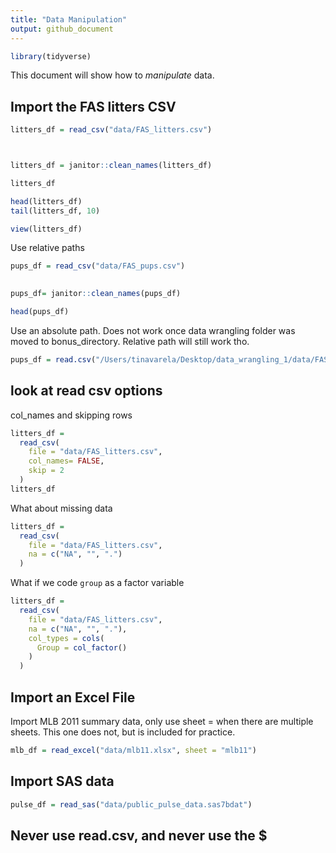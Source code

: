 ```yaml
---
title: "Data Manipulation"
output: github_document
---
```


```r
library(tidyverse)


```

This document will show how to *manipulate* data. 

## Import the FAS litters CSV

```r
litters_df = read_csv("data/FAS_litters.csv")



litters_df = janitor::clean_names(litters_df)

litters_df

head(litters_df)
tail(litters_df, 10)
```

```r
view(litters_df)
```


Use relative paths 
```r
pups_df = read_csv("data/FAS_pups.csv")
 

pups_df= janitor::clean_names(pups_df) 

head(pups_df)
```

Use an absolute path. Does not work once data wrangling folder was moved to bonus_directory. Relative path will still work tho. 
```r
pups_df = read.csv("/Users/tinavarela/Desktop/data_wrangling_1/data/FAS_pups.csv")
```

## look at read csv options 

col_names and skipping rows
```r
litters_df = 
  read_csv(
    file = "data/FAS_litters.csv",
    col_names= FALSE,
    skip = 2
  )
litters_df
```

What about missing data 
```r
litters_df = 
  read_csv(
    file = "data/FAS_litters.csv",
    na = c("NA", "", ".")
  )
```

What if we code `group` as a factor variable 
```r
litters_df = 
  read_csv(
    file = "data/FAS_litters.csv",
    na = c("NA", "", "."),
    col_types = cols(
      Group = col_factor()
    )
  )
```


## Import an Excel File 

Import MLB 2011 summary data, only use sheet = when there are multiple sheets. This one does not, but is included for practice.  

```r
mlb_df = read_excel("data/mlb11.xlsx", sheet = "mlb11")
```

## Import SAS data 
```r
pulse_df = read_sas("data/public_pulse_data.sas7bdat")
```

## Never use read.csv, and never use the $ 